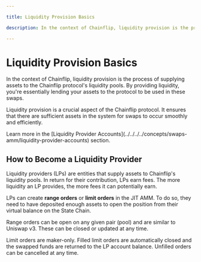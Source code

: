 ```yaml
---

title: Liquidity Provision Basics

description: In the context of Chainflip, liquidity provision is the process of supplying assets to the Chainflip protocol's liquidity pools. By providing liquidity, you're essentially lending your assets to the protocol to be used in these swaps.

---
```



# Liquidity Provision Basics

In the context of Chainflip, liquidity provision is the process of supplying assets to the Chainflip protocol's liquidity pools. By providing liquidity, you're essentially lending your assets to the protocol to be used in these swaps.

Liquidity provision is a crucial aspect of the Chainflip protocol. It ensures that there are sufficient assets in the system for swaps to occur smoothly and efficiently.

<Callout type="info">
  Learn more in the [Liquidity Provider
  Accounts](../../../../concepts/swaps-amm/liquidity-provider-accounts) section.
</Callout>

## How to Become a Liquidity Provider

Liquidity providers (LPs) are entities that supply assets to Chainflip's liquidity pools. In return for their contribution, LPs earn fees. The more liquidity an LP provides, the more fees it can potentially earn.

LPs can create **range orders** or **limit orders** in the JIT AMM. To do so, they need to have deposited enough assets to open the position from their virtual balance on the State Chain.

Range orders can be open on any given pair (pool) and are similar to Uniswap v3. These can be closed or updated at any time.

Limit orders are maker-only. Filled limit orders are automatically closed and the swapped funds are returned to the LP account balance. Unfilled orders can be cancelled at any time.
